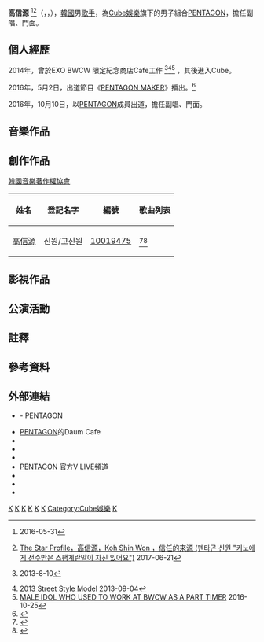 {{藝人
| 姓名 = 信源
| 類型 = 男歌手
| 本名 = 高信源
| 外文名 = 고신원
| 圖片 = Shin Won 220209.jpg
| 圖片簡介 = 攝於2022年
| 國籍 = {{KOR}}
| 出生日期 = {{birth_date and age|1995|12|11}}
| 出生地點 = {{KOR}}[[忠清北道|忠清北道]][[清州市|清州市]]
| 羅馬拼音 = Koh Shin Won 
| 職業 = [[歌手|歌手]]、[[作曲家|作曲家]]
| 語言 = [[韓語|韓語]]、[[日文|日文]]
| 母校 = {{link-ko|南漢江初等學校|남한강초등학교}}<br>{{link-ko|角里中學校|각리중학교}}
| 出道地點 = {{KOR}}[[首爾特別市|首爾特別市]]
| 出道日期 = 2016年10月10日
| 出道作 = 《GORILLA》
| 活躍年代 = 2016年至今
| 經紀公司 = [[Cube娛樂|Cube娛樂]]
| 相關團體 = [[Pentagon_(男子組合)|PENTAGON]]
}}

'''高信源''' <ref>{{youtube|rNcWf7S5XBE|Pentagon Marker EP 5|m=0|s=58}} 2016-05-31</ref><ref name="kohshinwon">[http://thestar.chosun.com/site/data/html_dir/2017/06/13/2017061302728.html The Star Profile，高信源，Koh Shin Won ，信任的來源 (펜타곤 신원 "키노에게 전수받은 스팸계란말이 자신 있어요")] {{Wayback|url=http://thestar.chosun.com/site/data/html_dir/2017/06/13/2017061302728.html |date=20171227235410 }} 2017-06-21</ref>（{{lang-ko|'''고신원'''}}，{{lang-en|'''Koh Shin Won'''}}，{{bd|1995年|12月11日|catIdx=J}}），[[韓國|韓國]]男[[歌手|歌手]]，為[[Cube娛樂|Cube娛樂]]旗下的男子組合[[Pentagon_(男子組合)|PENTAGON]]，擔任副唱、門面。{{noteTag|name=shinwon|Pentagon Marker，2017-05-09，信源介紹：「Pentagon的門面、Pentagon的中心、我是信源」<ref>[https://www.youtube.com/watch?v=k93E2YDz19o#t=0h0m10s Marker EP 2 When God Was Making SHIN WON] {{Wayback|url=https://www.youtube.com/watch?v=k93E2YDz19o#t=0h0m10s |date=20210809132456 }}2016-05-09</ref>}}{{notetag|name=melonshinwon|Melon信源個人介紹，2020-04-08，「信源是Pentagon的副唱。신원 는 펜타곤의 서브보컬.」<ref>[https://www.melon.com/artist/detail.htm?artistId=991771 信源Melon個人介紹] {{Wayback|url=https://www.melon.com/artist/detail.htm?artistId=991771 |date=20210809132423 }} 2020-04-08</ref>}}

== 個人經歷 ==
2014年，曾於EXO BWCW 限定紀念商店Cafe工作
<ref>{{youtube|VKfpPsMjKPU|EXO BWCW VCR|m=1|s=41}}2013-8-10</ref><ref>[http://blog.naver.com/lefas/20195069847 2013 Street Style Model] {{Wayback|url=http://blog.naver.com/lefas/20195069847 |date=20170413071104 }} 2013-09-04</ref><ref>[http://www.instiz.net/pt/4159730 MALE IDOL WHO USED TO WORK AT BWCW AS A PART TIMER] {{Wayback|url=http://www.instiz.net/pt/4159730 |date=20170413070602 }} 2016-10-25</ref>
，其後進入Cube。

2016年，5月2日，出道節目《[[PENTAGON_MAKER|PENTAGON MAKER]]》播出。<ref>{{cite web |url=http://kpopn.niusnews.com/=K3t0uij2 |title=PENTAGON 出道實境節目5/2播出 |publisher=kpopn |date=2016-04-27 |author=Sylvia |language=zh |access-date=2018-06-26 |archive-url=https://web.archive.org/web/20170802175028/http://kpopn.niusnews.com/=K3t0uij2 |archive-date=2017-08-02 |dead-url=yes }}</ref>

2016年，10月10日，以[[Pentagon_(男子組合)|PENTAGON]]成員出道，擔任副唱、門面。{{notetag|name=allposition|ETNews 新聞，2017-01-04，2017年期待的Idol Star：「Hui、隊長、主唱」「珍虎、主唱」「E'Dawn、主Rapper、主領舞」「洪碩、Yeo One、領唱」「信源、副唱、副Rapper」「閆桉、副唱」「Yuto、副Rapper、領舞」「Kino、副唱、副Rapper、主領舞」「禹奭、領Rapper」<ref>[http://www.etnews.com/20170104000258 2017年期待的Idol Star新聞] {{Wayback|url=http://www.etnews.com/20170104000258 |date=20180705092334 }} 2017-01-04</ref>}}{{notetag|name=asgard|10Asia 新聞，2017-09-18，青年時代2 Asgard是真正的偶像？PENTAGON個人資料：「Hui、Pentagon的隊長」「珍虎、Pentagon的主唱」「洪碩、Pentagon的領唱」「信源、Pentagon的副唱、門面」「Yeo One、Pentagon的領唱」「Kino、Pentagon的副唱」「禹奭、Pentagon的領Rapper」<ref>[http://entertain.naver.com/read?oid=312&aid=0000280284 青年時代2 Asgard是真正的偶像？ PENTAGON 個人資料] {{Wayback|url=http://entertain.naver.com/read?oid=312&aid=0000280284 |date=20180619214116 }} 2017-09-18</ref>}}{{notetag|name=rtkposition|Mnet Road To Kingdom，Pentagon 個人介紹，2020-04-24，「珍虎、主唱」「Hui、隊長、主唱、領舞」「洪碩、領唱」「信源、副唱」「Yeo One、領唱」「Yuto、領Rapper、領舞」「Kino、副唱、主領舞」「禹奭、主Rapper」<ref>[https://www.youtube.com/watch?v=hndG97cdnvY 한 눈에 보는 프로필 펜타곤(PENTAGON)] {{Wayback|url=https://www.youtube.com/watch?v=hndG97cdnvY |date=20200501133152 }} 2020-04-24</ref>}}{{notetag|name=rtkvocal|Mnet Road To Kingdom，Pentagon Vocal介紹，2020-04-27，「珍虎、Hui、主唱」「洪碩、Yeo One、領唱」「信源、閆桉、Kino、副唱」<ref>[https://www.youtube.com/watch?v=duo7Brzh3Ew 한 눈에 보는 포지션 보컬(Vocal) 편] {{Wayback|url=https://www.youtube.com/watch?v=duo7Brzh3Ew |date=20200504161606 }} 2020-04-27</ref>}}

== 音樂作品 ==
{{For|團體作品|Pentagon音樂作品列表}}

== 創作作品==
[[韓國音樂著作權協會|韓國音樂著作權協會]] 
{| class="wikitable" style="text-align:left"
!姓名
!登記名字
!編號
!歌曲列表
|-
| [[高信源|高信源]]
|신원/고신원
|[https://www.komca.or.kr/srch2/srch_01_popup_mem_right.jsp?S_MB_CD=10019475 10019475 ] {{Wayback|url=https://www.komca.or.kr/srch2/srch_01_popup_mem_right.jsp?S_MB_CD=10019475 |date=20210502093406 }}
|<ref>{{Cite web|url=https://www.komca.or.kr/srch2/srch_01_popup_mem_right.jsp?S_MB_CD=10019475|title=高信源韓國音樂著作權協會之登記紀錄|language=ko|access-date=2020-12-27|archive-date=2021-05-02|archive-url=https://web.archive.org/web/20210502093406/https://www.komca.or.kr/srch2/srch_01_popup_mem_right.jsp?S_MB_CD=10019475|dead-url=no}}</ref><ref>{{Cite web|url=https://www.melon.com/artist/song.htm?artistId=991771#params%5BlistType%5D=L&params%5BorderBy%5D=ISSUE_DATE&params%5BartistId%5D=991771&po=pageObj&startIndex=1|title=高信源於音源網站之登記著作列表|language=ko|access-date=2020-12-27|archive-date=2020-10-11|archive-url=https://web.archive.org/web/20201011005440/https://www.melon.com/artist/song.htm?artistId=991771#params%5BlistType%5D=L&params%5BorderBy%5D=ISSUE_DATE&params%5BartistId%5D=991771&po=pageObj&startIndex=1|dead-url=no}}</ref>
|}

{{For|團體作品|Pentagon創作歌曲列表}}

== 影視作品 ==
{{For|團體作品|Pentagon影視作品列表}}

== 公演活動 ==
{{For|團體公演|Pentagon演唱會列表}}

== 註釋==
{{ReflistH|2}}
{{NoteFoot}}
{{ReflistF}}

== 參考資料 ==
{{reflist|3}}

== 外部連結 ==
* {{official|http://www.cubeent.co.kr/pentagon|CUBE娛樂}} - PENTAGON
* [https://web.archive.org/web/20180604024436/http://cafe.daum.net/cube-pentagon PENTAGON]的Daum Cafe{{ko}}
* {{twitter|CUBE_PTG|PENTAGON}}{{ko}}
* {{instagram|CUBE_PTG|PENTAGON}}{{ko}}
* {{facebook|pentagon.unitedcube|PENTAGON}}{{ko}}
* [http://channels.vlive.tv/F2C18D/video PENTAGON] {{Wayback|url=http://channels.vlive.tv/F2C18D/video |date=20190612033438 }}官方V LIVE頻道
* {{youtube|channel=UCw4NcAAtRsjL-cGlBrUnMTQ|PENTAGON}}{{en}}
* {{twitter|cube_ptg_staff|PENTAGON Staff}}{{ko}}
* {{weibo|cubeptg|PENTAGON}}

{{PENTAGON}}
{{Cube Entertainment}}

[[Category:1995年出生|K]]
[[Category:韓國男歌手|K]]
[[Category:韓國流行音樂歌手|K]]
[[Category:韓國創作歌手|K]]
[[Category:韓國作曲家|K]]
[[Category:韓國音樂製作人|K]]
[[Category:Cube娛樂|Category:Cube娛樂]]
[[Category:PENTAGON|K]]